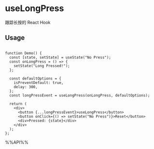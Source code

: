 # useLongPress

跟踪长按的 React Hook

## Usage

```tsx live

function Demo() {
  const [state, setState] = useState("No Press");
  const onLongPress = () => {
    setState("Long Pressed!");
  };

  const defaultOptions = {
    isPreventDefault: true,
    delay: 300,
  };
  const longPressEvent = useLongPress(onLongPress, defaultOptions);

  return (
    <div>
      <button {...longPressEvent}>useLongPress</button>
      <button onClick={() => setState("No Press")}>Reset</button>
      <div>Pressed: {state}</div>
    </div>
  );
};

```

%%API%%